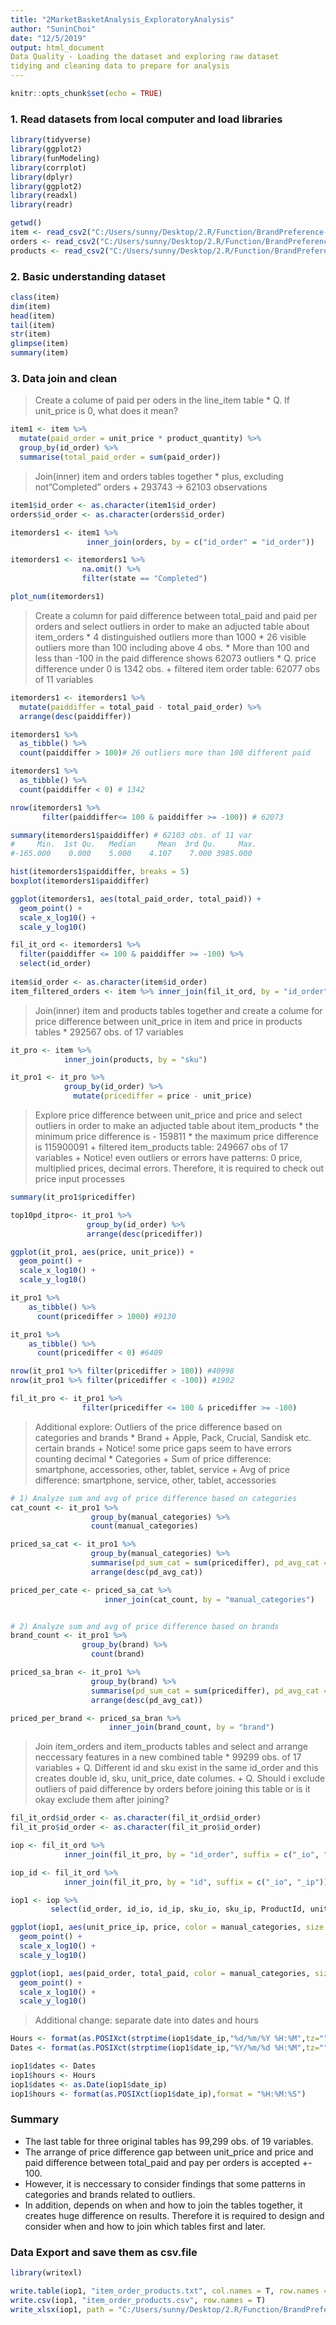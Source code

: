 ```yaml
---
title: "2MarketBasketAnalysis_ExploratoryAnalysis"
author: "SuninChoi"
date: "12/5/2019"
output: html_document
Data Quality - Loading the dataset and exploring raw dataset 
tidying and cleaning data to prepare for analysis
---
```


```r
knitr::opts_chunk$set(echo = TRUE)
```

### 1. Read datasets from local computer and load libraries

```r
library(tidyverse)
library(ggplot2)
library(funModeling)
library(corrplot)
library(dplyr)
library(ggplot2)
library(readxl)
library(readr)

getwd()
item <- read_csv2("C:/Users/sunny/Desktop/2.R/Function/BrandPreference-MarketBasket/data/line_item.csv")
orders <- read_csv2("C:/Users/sunny/Desktop/2.R/Function/BrandPreference-MarketBasket/data/orders.csv")
products <- read_csv2("C:/Users/sunny/Desktop/2.R/Function/BrandPreference-MarketBasket/data/products.csv")
```


### 2. Basic understanding dataset


```r
class(item)
dim(item)
head(item)
tail(item)
str(item)
glimpse(item)
summary(item)

```



### 3. Data join and clean
> Create a colume of paid per oders in the line_item table
* Q. If unit_price is 0, what does it mean?


```r
item1 <- item %>%  
  mutate(paid_order = unit_price * product_quantity) %>%
  group_by(id_order) %>% 
  summarise(total_paid_order = sum(paid_order))
```



> Join(inner) item and orders tables together
* plus, excluding not"Completed" orders
+ 293743 -> 62103 observations 


```r
item1$id_order <- as.character(item1$id_order)
orders$id_order <- as.character(orders$id_order)

itemorders1 <- item1 %>% 
                 inner_join(orders, by = c("id_order" = "id_order"))

itemorders1 <- itemorders1 %>% 
                na.omit() %>% 
                filter(state == "Completed")

plot_num(itemorders1)

```


> Create a column for paid difference between total_paid and paid per orders
and select outliers in order to make an adjucted table about item_orders
* 4 distinguished outliers more than 1000
* 26 visible outliers more than 100 including above 4 obs.
* More than 100 and less than -100 in the paid difference shows 62073 outliers
* Q. price difference under 0 is 1342 obs. 
+ filtered item order table: 62077 obs of 11 variables


```r

itemorders1 <- itemorders1 %>% 
  mutate(paiddiffer = total_paid - total_paid_order) %>% 
  arrange(desc(paiddiffer))

itemorders1 %>% 
  as_tibble() %>% 
  count(paiddiffer > 100)# 26 outliers more than 100 different paid

itemorders1 %>% 
  as_tibble() %>% 
  count(paiddiffer < 0) # 1342

nrow(itemorders1 %>%
       filter(paiddiffer<= 100 & paiddiffer >= -100)) # 62073

summary(itemorders1$paiddiffer) # 62103 obs. of 11 var
#     Min.  1st Qu.   Median     Mean  3rd Qu.     Max. 
#-165.000    0.000    5.000    4.107    7.000 3985.000 

hist(itemorders1$paiddiffer, breaks = 5)
boxplot(itemorders1$paiddiffer)

ggplot(itemorders1, aes(total_paid_order, total_paid)) + 
  geom_point() + 
  scale_x_log10() + 
  scale_y_log10()

fil_it_ord <- itemorders1 %>% 
  filter(paiddiffer <= 100 & paiddiffer >= -100) %>% 
  select(id_order)
  
item$id_order <- as.character(item$id_order)
item_filtered_orders <- item %>% inner_join(fil_it_ord, by = "id_order")
```



> Join(inner) item and products tables together and create a colume for price difference between unit_price in item and price in products tables
* 292567 obs. of 17 variables


```r
it_pro <- item %>% 
            inner_join(products, by = "sku")

it_pro1 <- it_pro %>% 
            group_by(id_order) %>% 
              mutate(pricediffer = price - unit_price)

```



> Explore price difference between unit_price and price 
and select outliers in order to make an adjucted table about item_products
* the minimum price difference is - 159811
* the maximum price difference is 115900091
+ filtered item_products table: 249667 obs of 17 variables
+ Notice! even outliers or errors have patterns: 0 price, multiplied prices, decimal errors. Therefore, it is required to check out price input processes


```r

summary(it_pro1$pricediffer)

top10pd_itpro<- it_pro1 %>%  
                 group_by(id_order) %>% 
                 arrange(desc(pricediffer))

ggplot(it_pro1, aes(price, unit_price)) + 
  geom_point() + 
  scale_x_log10() + 
  scale_y_log10()

it_pro1 %>%    
    as_tibble() %>% 
      count(pricediffer > 1000) #9130

it_pro1 %>%   
    as_tibble() %>% 
      count(pricediffer < 0) #6409

nrow(it_pro1 %>% filter(pricediffer > 100)) #40998
nrow(it_pro1 %>% filter(pricediffer < -100)) #1902

fil_it_pro <- it_pro1 %>% 
                filter(pricediffer <= 100 & pricediffer >= -100)

```



> Additional explore: Outliers of the price difference based on categories and brands
* Brand
+ Apple, Pack, Crucial, Sandisk etc. certain brands
+ Notice! some price gaps seem to have errors counting decimal
* Categories
+ Sum of price difference: smartphone, accessories, other, tablet, service
+ Avg of price difference: smartphone, service, other, tablet, accessories


```r

# 1) Analyze sum and avg of price difference based on categories
cat_count <- it_pro1 %>% 
                  group_by(manual_categories) %>% 
                  count(manual_categories) 

priced_sa_cat <- it_pro1 %>% 
                  group_by(manual_categories) %>% 
                  summarise(pd_sum_cat = sum(pricediffer), pd_avg_cat = mean(pricediffer)) %>%
                  arrange(desc(pd_avg_cat)) 

priced_per_cate <- priced_sa_cat %>% 
                     inner_join(cat_count, by = "manual_categories")


# 2) Analyze sum and avg of price difference based on brands
brand_count <- it_pro1 %>% 
                group_by(brand) %>% 
                  count(brand) 

priced_sa_bran <- it_pro1 %>% 
                  group_by(brand) %>% 
                  summarise(pd_sum_cat = sum(pricediffer), pd_avg_cat = mean(pricediffer)) %>%
                  arrange(desc(pd_avg_cat)) 

priced_per_brand <- priced_sa_bran %>% 
                      inner_join(brand_count, by = "brand")

```



> Join item_orders and item_products tables and select and arrange neccessary features in a new combined table 
* 99299 obs. of 17 variables
+ Q. Different id and sku exist in the same id_order and this creates double id, sku, unit_price, date columes.
+ Q. Should i exclude outliers of paid difference by orders before joining this table or is it okay exclude them after joining?


```r

fil_it_ord$id_order <- as.character(fil_it_ord$id_order)
fil_it_pro$id_order <- as.character(fil_it_pro$id_order)

iop <- fil_it_ord %>% 
            inner_join(fil_it_pro, by = "id_order", suffix = c("_io", "_ip"))

iop_id <- fil_it_ord %>% 
            inner_join(fil_it_pro, by = "id", suffix = c("_io", "_ip"))

iop1 <- iop %>% 
         select(id_order, id_io, id_ip, sku_io, sku_ip, ProductId, unit_price_ip, price, pricediffer, paid_order, total_paid, paiddiffer, brand, manual_categories, name_en, short_desc_en, date_ip)

ggplot(iop1, aes(unit_price_ip, price, color = manual_categories, size = manual_categories)) + 
  geom_point() + 
  scale_x_log10() + 
  scale_y_log10()

ggplot(iop1, aes(paid_order, total_paid, color = manual_categories, size = manual_categories)) + 
  geom_point() + 
  scale_x_log10() + 
  scale_y_log10()


```



> Additional change: separate date into dates and hours


```r
Hours <- format(as.POSIXct(strptime(iop1$date_ip,"%d/%m/%Y %H:%M",tz="")), format = "%H:%M")
Dates <- format(as.POSIXct(strptime(iop1$date_ip,"%Y/%m/%d %H:%M",tz="")), format = "%d/%d/%Y")

iop1$dates <- Dates
iop1$hours <- Hours  
iop1$dates <- as.Date(iop1$date_ip)
iop1$hours <- format(as.POSIXct(iop1$date_ip),format = "%H:%M:%S") 

```


### Summary
* The last table for three original tables has 99,299 obs. of 19 variables.
* The arrange of price difference gap between unit_price and price and paid difference between total_paid and pay per orders is accepted +- 100.
* However, it is neccessary to consider findings that some patterns in categories and brands related to outliers.
* In addition, depends on when and how to join the tables together, it creates huge difference on results. Therefore it is required to design and consider when and how to join which tables first and later.    


### Data Export and save them as csv.file


```r
library(writexl)

write.table(iop1, "item_order_products.txt", col.names = T, row.names = T, sep = "Wt")
write.csv(iop1, "item_order_products.csv", row.names = T)
write_xlsx(iop1, path = "C:/Users/sunny/Desktop/2.R/Function/BrandPreference_MarketBasket/data/item_order_products.xlsx", col_names = TRUE)

```

